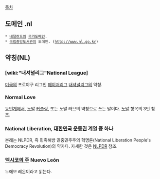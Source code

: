 [[목차]]

== 도메인 .nl ==
 * [[네덜란드]]의 [[국가도메인]].
 * [[국립중앙도서관]]의 도메인. ([[http://www.nl.go.kr]])

== 약칭(NL) ==
=== [wiki:"내셔널리그"National League] ===
[[미국]]의 프로야구 리그인 [[메이저리그]] [[내셔널리그]]의 약칭.

===  Normal Love ===
[[동인]]계에서, [[노말]] [[커플링]], 또는 노말 러브의 약칭으로 쓰는 말이다.
[[노말]] 항목의 3번 참조.

=== National Liberation, [[대한민국]] [[운동권]] 계열 중 하나 ===
본래는 NLPDR, 즉 민족해방 민중민주주의 혁명론(National Liberation People's Democracy Revolution)의 약자다. 자세한 것은 [[NLPDR]] 참조.

=== [[멕시코/행정구역|멕시코의 주]] Nuevo León ===
누에보 레온이라고 읽는다.

